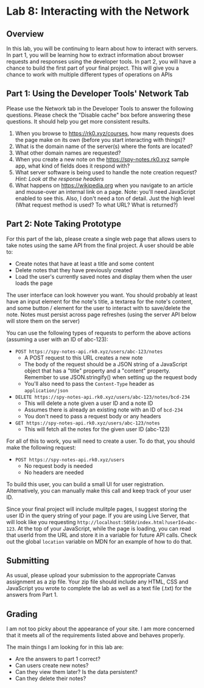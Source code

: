 
# Lab 8: Interacting with the Network

## Overview

In this lab, you will be continuing to learn about how to interact with servers. In part 1, you will be learning how to extract information about browser requests and responses using the developer tools. In part 2, you will have a chance to build the first part of your final project. This will give you a chance to work with multiple different types of operations on APIs

## Part 1: Using the Developer Tools' Network Tab

Please use the Network tab in the Developer Tools to answer the following questions. Please check the "Disable cache" box before answering these questions. It should help you get more consistent results.

1. When you browse to https://rk0.xyz/courses, how many requests does the page make on its own (before you start interacting with things)?
1. What is the domain name of the server(s) where the fonts are located?
1. What other domain names are requested?
1. When you create a new note on the https://spy-notes.rk0.xyz sample app, what kind of fields does it respond with?
1. What server software is being used to handle the note creation request? *Hint: Look at the response headers*
1. What happens on https://wikipedia.org when you navigate to an article and mouse-over an internal link on a page. Note: you'll need JavaScript enabled to see this. Also, I don't need a ton of detail. Just the high level (What request method is used? To what URL? What is returned?)

## Part 2: Note Taking Prototype

For this part of the lab, please create a single web page that allows users to take notes using the same API from the final project. A user should be able to:

- Create notes that have at least a title and some content
- Delete notes that they have previously created
- Load the user's currently saved notes and display them when the user loads the page

The user interface can look however you want. You should probably at least have an input element for the note's title, a textarea for the note's content, and some button / element for the user to interact with to save/delete the note. Notes must persist across page refreshes (using the server API below will store them on the server)

You can use the following types of requests to perform the above actions (assuming a user with an ID of abc-123):

- `POST https://spy-notes-api.rk0.xyz/users/abc-123/notes`
    - A POST request to this URL creates a new note
    - The body of the request should be a JSON string of a JavaScript object that has a "title" property and a "content" property. Remember to use JSON.stringify() when setting up the request body
    - You'll also need to pass the `Content-Type` header as `application/json`
- `DELETE https://spy-notes-api.rk0.xyz/users/abc-123/notes/bcd-234`
    - This will delete a note given a user ID and a note ID
    - Assumes there is already an existing note with an ID of `bcd-234`
    - You don't need to pass a request body or any headers
- `GET https://spy-notes-api.rk0.xyz/users/abc-123/notes`
    - This will fetch all the notes for the given user ID (abc-123)

For all of this to work, you will need to create a user. To do that, you should make the following request:

- `POST https://spy-notes-api.rk0.xyz/users`
    - No request body is needed
    - No headers are needed

To build this user, you can build a small UI for user registration. Alternatively, you can manually make this call and keep track of your user ID.

Since your final project will include mulitple pages, I suggest storing the user ID in the query string of your page. If you are using Live Server, that will look like you requesting `http://localhost:5050/index.html?userId=abc-123`. At the top of your JavaScript, while the page is loading, you can read that userId from the URL and store it in a variable for future API calls. Check out the global `location` variable on MDN for an example of how to do that.

## Submitting

As usual, please upload your submission to the appropriate Canvas assignment as a zip file. Your zip file should include any HTML, CSS and JavaScript you wrote to complete the lab as well as a text file (.txt) for the answers from Part 1.

## Grading
I am not too picky about the appearance of your site. I am more concerned that it meets all of the requirements listed above and behaves properly.

The main things I am looking for in this lab are: 

- Are the answers to part 1 correct?
- Can users create new notes?
- Can they view them later? Is the data persistent?
- Can they delete their notes?
